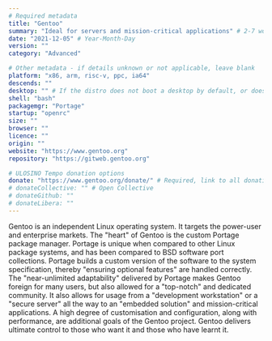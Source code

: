 ```yaml
---
# Required metadata
title: "Gentoo"
summary: "Ideal for servers and mission-critical applications" # 2-7 words that sum up the distribution
date: "2021-12-05" # Year-Month-Day
version: ""
category: "Advanced"

# Other metadata - if details unknown or not applicable, leave blank
platform: "x86, arm, risc-v, ppc, ia64"
descends: ""
desktop: "" # If the distro does not boot a desktop by default, or doesn't ship one, leave 'desktop' blank
shell: "bash"
packagemgr: "Portage"
startup: "openrc"
size: ""
browser: ""
licence: ""
origin: ""
website: "https://www.gentoo.org"
repository: "https://gitweb.gentoo.org"

# ULOSINO Tempo donation options
donate: "https://www.gentoo.org/donate/" # Required, link to all donation options
# donateCollective: "" # Open Collective
# donateGithub: ""
# donateLibera: ""
---
```


Gentoo is an independent Linux operating system. It targets the power-user and enterprise markets. The "heart" of Gentoo is the custom Portage package manager. Portage is unique when compared to other Linux package systems, and has been compared to BSD software port collections. Portage builds a custom version of the software to the system specification, thereby "ensuring optional features" are handled correctly. The "near-unlimited adaptability" delivered by Portage makes Gentoo foreign for many users, but also allowed for a "top-notch" and dedicated community. It also allows for usage from a "development workstation" or a "secure server" all the way to an "embedded solution" and mission-critical applications. A high degree of customisation and configuration, along with performance, are additional goals of the Gentoo project. Gentoo delivers ultimate control to those who want it and those who have learnt it.
